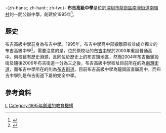 -{zh-hans:{{lang|zh|}}; zh-hant:{{lang|zh|}}; zh-tw:{{otheruses|subject=一所高中|other=同名学校|布吉中学}}}-
{{Infobox School
| name = 布吉高級中學
| other_name = 
| image = 
| motto =
| established = 1995年
| type = 公立高中
| affiliation = 龍崗區政府
| district = [[龍崗區|龍崗區]]
| grades = 高一至高三
| president = 
| principal = 罗丹
| dean = 
| college = 
| house = 
| sc =
| cs =  
| faculty = 
| staff = 
| students = 約兩千八百人
| athletics = 
| conference = 
| colors = 
| mascot =
| magazine = 
| location = [[深圳市|深圳市]][[龍崗區|龍崗]][[南灣街道|南灣街道]]黃金南路49號
| free_label =　
| free_text = 
| free_label2 = 
| free_text2 = 
| free_label3 = 
| free_text3 = 
| website =[http://www.szbjgz.com/ 布吉高級中學網站]
}}
'''布吉高級中學'''是位於[[深圳市|深圳市]][[龍崗區|龍崗區]][[南灣街道|南灣街道]][[南嶺村_(深圳市)|南嶺村]]的一間公辦中學，創建於1995年<ref>{{web reference|URL=http://www.szlg.edu.cn/zwzx/ShowArticle.asp?ArticleID=17343|title=深圳市龍崗區布吉高級中學|work=龍崗教育信息網|year=2011年|date=12月27日|access-date=2011-12-28|archive-date=2011-12-19|archive-url=https://web.archive.org/web/20111219002753/http://www.szlg.edu.cn/zwzx/ShowArticle.asp?ArticleID=17343|dead-url=yes}}</ref>。

== 歷史 ==
布吉高級中學前身為布吉中學。1995年，布吉中學高中部搬離原校並成立獨立的布吉高級中學<ref>{{web reference|URL=http://www.bujims.com/about.asp?name=%B8%DF%D6%D0%B2%BF|title=学校簡介(高中部)|work=布吉中學|year=2011年|date=12月27日|access-date=2011-12-28|archive-date=2016-03-04|archive-url=https://web.archive.org/web/20160304114337/http://www.bujims.com/about.asp?name=%B8%DF%D6%D0%B2%BF}}</ref>。需要注意的是，位於原校址的[[布吉中學|布吉中學]]於2000年重設普通高中。兩校雖有歷史淵源，且同位於歷史上的布吉鎮地區，然而2004年布吉撤鎮設街及隨後2006年布吉街道一分為三之後，布吉高級中學校址目前所在的為[[南灣街道|南灣街道]]，而布吉中學所在的則為[[布吉街道|布吉街道]]。目前布吉高級中學為龍崗區直屬高中，而布吉中學則是布吉街道下屬的完全中學。　

== 參考資料 ==
<div class="references-small">
<references />
</div>


{{深圳普通高中院校}}
[[Category:深圳高中院校|L]]
[[Category:1995年創建的教育機構|Category:1995年創建的教育機構]]